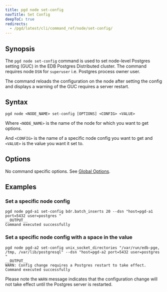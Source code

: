 ```yaml
---
title: pgd node set-config
navTitle: Set Config
deepToC: true
redirects:
  - /pgd/latest/cli/command_ref/node/set-config/
---
```


## Synopsis

The `pgd node set-config` command is used to set node-level Postgres setting (GUC) in the EDB Postgres Distributed cluster. The command requires node `DSN` for `superuser` i.e. Postgres process owner user.

The command reloads the configuration on the node after setting the config and displays a warning of the GUC requires a server restart.

## Syntax
```plaintext
pgd node <NODE_NAME> set-config [OPTIONS] <CONFIG> <VALUE>
```

Where `<NODE_NAME>` is the name of the node for which you want to get options.

And `<CONFIG>` is the name of a specific node config you want to get and `<VALUE>` is the value you want it set to.

## Options

No command specific options. See [Global Options](/pgd/latest/reference/cli/command_ref/#global-options).

## Examples

### Set a specific node config

```shell
pgd node pgd-a1 set-config bdr.batch_inserts 20 --dsn "host=pgd-a1 port=5432 user=postgres "
__OUTPUT__
Command executed successfully
```

### Set a specific node config with a space in the value

```shell
pgd node pgd-a2 set-config unix_socket_directories "/var/run/edb-pge, /tmp, /var/lib/postgresql" --dsn "host=pgd-a2 port=5432 user=postgres "
__OUTPUT__
WARN: Config change requires a Postgres restart to take effect.
Command executed successfully
```

 Please note the `WARN` message indicates that the configuration change will not take effect until the Postgres server is restarted.